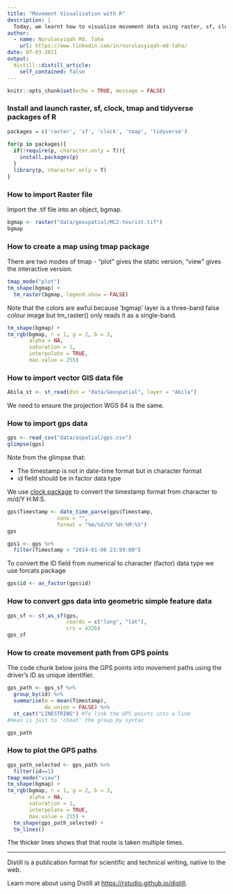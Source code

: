 ```yaml
---
title: "Movement Visualisation with R"
description: |
  Today, we learnt how to visualise movement data using raster, sf, clock, tmap and tidyverse packages.
author:
  - name: Nurulasyiqah Md. Taha
    url: https://www.linkedin.com/in/nurulasyiqah-md-taha/
date: 07-03-2021
output:
  distill::distill_article:
    self_contained: false
---
```



```r
knitr::opts_chunk$set(echo = TRUE, message = FALSE)
```

### Install and launch raster, sf, clock, tmap and tidyverse packages of R

```r
packages = c('raster', 'sf', 'clock', 'tmap', 'tidyverse')
              
for(p in packages){
  if(!require(p, character.only = T)){
    install.packages(p)
  }
  library(p, character.only = T)
}
```

### How to import Raster file

Import the .tif file into an object, bgmap.

```r
bgmap <- raster("data/geospatial/MC2-tourist.tif")
bgmap
```

### How to create a map using tmap package

There are two modes of tmap - "plot" gives the static version, "view" gives the interactive version.

```r
tmap_mode("plot")
tm_shape(bgmap) +
  tm_raster(bgmap, legend.show = FALSE)
```

Note that the colors are awful because 'bgmap' layer is a three-band false colour image but tm_raster() only reads it as a single-band.

```r
tm_shape(bgmap) +
tm_rgb(bgmap, r = 1, g = 2, b = 3,
       alpha = NA,
       saturation = 1,
       interpolate = TRUE,
       max.value = 255)
```

### How to import vector GIS data file

```r
Abila_st <- st_read(dsn = "data/Geospatial", layer = "Abila")
```

We need to ensure the projection WGS 84 is the same.

### How to import gps data

```r
gps <- read_csv("data/aspatial/gps.csv")
glimpse(gps)
```

Note from the glimpse that:

* The timestamp is not in date-time format but in character format
* id field should be in factor data type

We use [clock package](https://www.tidyverse.org/blog/2021/03/clock-0-1-0/) to convert the timestamp format from character to m/d/Y H:M:S.

```r
gps$Timestamp <- date_time_parse(gps$Timestamp,
                zone = "",
                format = "%m/%d/%Y %H:%M:%S")
gps
```

```r
gps1 <- gps %>%
  filter(Timestamp < "2014-01-06 23:59:00")
```

To convert the ID field from numerical to character (factor) data type we use forcats package

```r
gps$id <- as_factor(gps$id)
```

### How to convert gps data into geometric simple feature data

```r
gps_sf <- st_as_sf(gps,
                   coords = c("long", "lat"),
                   crs = 4326)
gps_sf
```

### How to create movement path from GPS points

The code chunk below joins the GPS points into movement paths using the driver's ID as unique identifier.

```r
gps_path <- gps_sf %>%
  group_by(id) %>%
  summarise(m = mean(Timestamp),
            do_union = FALSE) %>%
  st_cast("LINESTRING") #To link the GPS points into a line
#mean is just to 'cheat' the group_by syntax

gps_path
```

### How to plot the GPS paths

```r
gps_path_selected <- gps_path %>%
  filter(id==1)
tmap_mode("view")
tm_shape(bgmap) +
tm_rgb(bgmap, r = 1, g = 2, b = 3,
       alpha = NA,
       saturation = 1,
       interpolate = TRUE,
       max.value = 255) +
  tm_shape(gps_path_selected) +
  tm_lines()
```

The thicker lines shows that that route is taken multiple times.

---
Distill is a publication format for scientific and technical writing, native to the web.

Learn more about using Distill at <https://rstudio.github.io/distill>.
